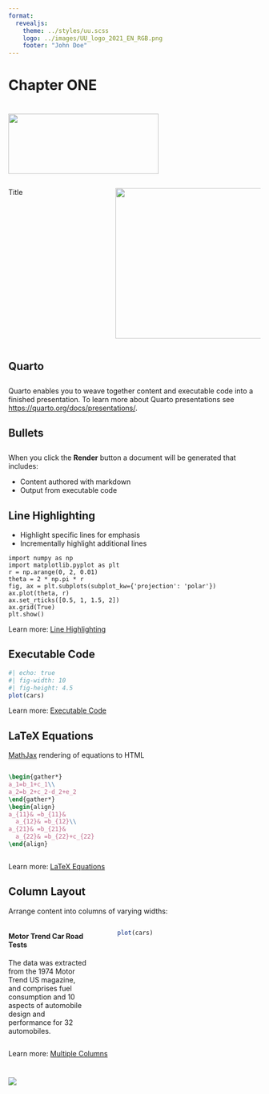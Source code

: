 ```yaml
--- 
format: 
  revealjs:
    theme: ../styles/uu.scss
    logo: ../images/UU_logo_2021_EN_RGB.png
    footer: "John Doe"
---
```


# Chapter ONE {data-background-color="#FFCD00"}

# {data-background-color="#FFCD00"}

![](../images/UU_logo_2021_EN_RGB.png){.absolute bottom=-100 left=-240 width="300" height="120"}

:::::::::::::: {.columns}

::: {.column width="40%"}

::: {.subtitle}

Title

:::
:::
::: {.column width="60%"}
![](../images/image.jpg){fig-align="right" width="300"}
:::
::::::::::::::


## Quarto
::: {style="text-align: left; margin-top: 2em"}
Quarto enables you to weave together content and executable code into a finished presentation. To learn more about Quarto presentations see <https://quarto.org/docs/presentations/>.
:::

## Bullets
::: {style="text-align: left; margin-top: 2em"}
When you click the **Render** button a document will be generated that includes:

-   Content authored with markdown
-   Output from executable code
:::
## Line Highlighting

-   Highlight specific lines for emphasis
-   Incrementally highlight additional lines

``` .python
import numpy as np
import matplotlib.pyplot as plt
r = np.arange(0, 2, 0.01)
theta = 2 * np.pi * r
fig, ax = plt.subplots(subplot_kw={'projection': 'polar'})
ax.plot(theta, r)
ax.set_rticks([0.5, 1, 1.5, 2])
ax.grid(True)
plt.show()
```

::: footer
Learn more: [Line Highlighting](https://quarto.org/docs/presentations/revealjs/#line-highlighting)
:::

## Executable Code

```r
#| echo: true
#| fig-width: 10
#| fig-height: 4.5
plot(cars)
```

::: footer
Learn more: [Executable Code](https://quarto.org/docs/presentations/revealjs/#executable-code)
:::

## LaTeX Equations

[MathJax](https://www.mathjax.org/) rendering of equations to HTML

::: columns
::: {.column width="40%"}
``` tex
\begin{gather*}
a_1=b_1+c_1\\
a_2=b_2+c_2-d_2+e_2
\end{gather*}
\begin{align}
a_{11}& =b_{11}&
  a_{12}& =b_{12}\\
a_{21}& =b_{21}&
  a_{22}& =b_{22}+c_{22}
\end{align}
```
:::

::: {.column width="60%"}
```{=tex}
\begin{gather*}
a_1=b_1+c_1\\
a_2=b_2+c_2-d_2+e_2
\end{gather*}
```
```{=tex}
\begin{align}
a_{11}& =b_{11}&
  a_{12}& =b_{12}\\
a_{21}& =b_{21}&
  a_{22}& =b_{22}+c_{22}
\end{align}
```
:::
:::

::: footer
Learn more: [LaTeX Equations](https://quarto.org/docs/authoring/markdown-basics.html#equations)
:::

## Column Layout {.smaller}

Arrange content into columns of varying widths:

::: columns
::: {.column width="35%"}
#### Motor Trend Car Road Tests

The data was extracted from the 1974 Motor Trend US magazine, and comprises fuel consumption and 10 aspects of automobile design and performance for 32 automobiles.
:::

::: {.column width="3%"}
:::

::: {.column width="62%"}
```r
plot(cars)
```
:::
:::

::: footer
Learn more: [Multiple Columns](https://quarto.org/docs/presentations/revealjs/#multiple-columns)
:::

# {data-background-color="#FFCD00"}

![](../images/UU_logo_2021_EN_RGB_payoff.png)